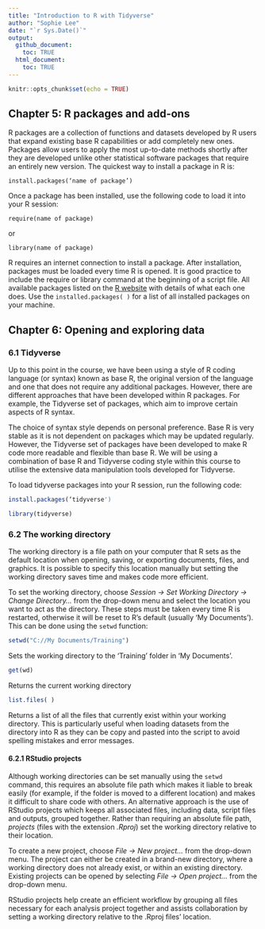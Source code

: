 ```yaml
---
title: "Introduction to R with Tidyverse"
author: "Sophie Lee"
date: "`r Sys.Date()`"
output: 
  github_document:
    toc: TRUE
  html_document:
    toc: TRUE
---
```


```r
knitr::opts_chunk$set(echo = TRUE)
```

## Chapter 5: R packages and add-ons

R packages are a collection of functions and datasets developed by R users that expand existing base R capabilities or add completely new ones. Packages allow users to apply the most up-to-date methods shortly after they are developed unlike other statistical software packages that require an entirely new version. The quickest way to install a package in R is:

```install.packages(‘name of package’)```

Once a package has been installed, use the following code to load it into your R session:

```require(name of package)```

or

```library(name of package)```

R requires an internet connection to install a package. After installation, packages must be loaded every time R is opened. It is good practice to include the require or library command at the beginning of a script file. All available packages listed on the [R website](https://cran.r-project.org/web/packages/available_packages_by_name.html) with details of what each one does. Use the ```installed.packages( )``` for a list of all installed packages on your machine.

## Chapter 6: Opening and exploring data

### 6.1 Tidyverse

Up to this point in the course, we have been using a style of R coding language (or syntax) known as base R, the original version of the language and one that does not require any additional packages. However, there are different approaches that have been developed within R packages. For example, the Tidyverse set of packages, which aim to improve certain aspects of R syntax. 

The choice of syntax style depends on personal preference. Base R is very stable as it is not dependent on packages which may be updated regularly. However, the Tidyverse set of packages have been developed to make R code more readable and flexible than base R. We will be using a combination of base R and Tidyverse coding style within this course to utilise the extensive data manipulation tools developed for Tidyverse. 

To load tidyverse packages into your R session, run the following code:

```r
install.packages(‘tidyverse') 
```

```r
library(tidyverse) 
```


### 6.2 The working directory
The working directory is a file path on your computer that R sets as the default location when opening, saving, or exporting documents, files, and graphics. It is possible to specify this location manually but setting the working directory saves time and makes code more efficient. 

To set the working directory, choose *Session -> Set Working Directory -> Change Directory…* from the drop-down menu and select the location you want to act as the directory. These steps must be taken every time R is restarted, otherwise it will be reset to R’s default (usually ‘My Documents’). This can be done using the ```setwd``` function: 

```r
setwd("C://My Documents/Training")
```

Sets the working directory to the ‘Training’ folder in ‘My Documents’.

```r
get(wd)
```

Returns the current working directory

```r
list.files( )
```

Returns a list of all the files that currently exist within your working directory. This is particularly useful when loading datasets from the directory into R as they can be copy and pasted into the script to avoid spelling mistakes and error messages.

#### 6.2.1 RStudio projects

Although working directories can be set manually using the ```setwd``` command, this requires an absolute file path which makes it liable to break easily (for example, if the folder is moved to a different location) and makes it difficult to share code with others. An alternative approach is the use of RStudio projects which keeps all associated files, including data, script files and outputs, grouped together. Rather than requiring an absolute file path, *projects* (files with the extension *.Rproj*) set the working directory relative to their location. 

To create a new project, choose *File -> New project…* from the drop-down menu. The project can either be created in a brand-new directory, where a working directory does not already exist, or within an existing directory. Existing projects can be opened by selecting *File -> Open project…* from the drop-down menu. 

RStudio projects help create an efficient workflow by grouping all files necessary for each analysis project together and assists collaboration by setting a working directory relative to the .Rproj files’ location. 




